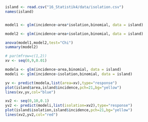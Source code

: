 ```r

island <- read.csv("16_Statistik4/data/isolation.csv")
names(island)


model1 <- glm(incidence~area*isolation,binomial, data = island)

model2 <- glm(incidence~area+isolation,binomial, data = island)

anova(model1,model2,test="Chi")
summary(model2)

# par(mfrow=c(1,2))
xv <- seq(0,9,0.01)

modela <- glm(incidence~area,binomial, data = island)
modeli <- glm(incidence~isolation,binomial, data = island)

yv <- predict(modela,list(area=xv),type="response")
plot(island$area,island$incidence,pch=21,bg="yellow")
lines(xv,yv,col="blue") 

xv2 <- seq(0,10,0.1)
yv2 <- predict(modeli,list(isolation=xv2),type="response")
plot(island$isolation,island$incidence,pch=21,bg="yellow")
lines(xv2,yv2,col="red")

```

